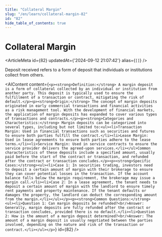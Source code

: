 ```yaml
---
title: "Collateral Margin"
slug: "/en/learn/collateral-margin-82"
id: "82"
hide_table_of_contents: true
---
```



# Collateral Margin

<ArticleMeta id={82} updatedAt={'2024-09-12 21:07:42'} alias={`[]`} />
<div className='border-solid border-b border-t-0 my-4 border-[var(--ifm-color-gray-300)]' />

Deposit received refers to a form of deposit that individuals or institutions collect from others.

<AIContent content={`<p><strong>Definition:</strong> A margin deposit is a form of collateral collected by an individual or institution from another party. This deposit is typically used to ensure the fulfillment of a transaction or contract, mitigating the risk of default.</p><p><strong>Origin:</strong> The concept of margin deposits originated in early commercial transactions and financial activities as a risk management tool. With the development of financial markets, the application of margin deposits has expanded to cover various types of transactions and contracts.</p><p><strong>Categories and Characteristics:</strong> Margin deposits can be categorized into several types, including but not limited to:<ul><li>Transaction Margin: Used in financial transactions such as securities and futures to ensure both parties fulfill the contract.</li><li>Lease Margin: Used in lease agreements to ensure both parties adhere to the lease terms.</li><li>Service Margin: Used in service contracts to ensure the service provider delivers the agreed-upon services.</li></ul>Common characteristics of these deposits include a specified amount, usually paid before the start of the contract or transaction, and refunded after the contract or transaction concludes.</p><p><strong>Specific Cases:</strong><ul><li>Case 1: In securities trading, investors need to deposit a certain amount of margin with their brokerage to ensure they can cover potential losses in the transaction. If the account balance falls below the margin requirement, the brokerage may issue a margin call.</li><li>Case 2: In a lease agreement, the tenant needs to deposit a certain amount of margin with the landlord to ensure timely rent payments and property maintenance. If the tenant defaults or damages the property, the landlord can deduct the corresponding amount from the margin.</li></ul></p><p><strong>Common Questions:</strong><ul><li>Question 1: Can margin deposits be refunded?<br/>Answer: Generally, margin deposits are fully refunded after the contract or transaction concludes, provided there is no default.</li><li>Question 2: How is the amount of a margin deposit determined?<br/>Answer: The amount of a margin deposit is usually negotiated between the parties involved, depending on the nature and risk of the transaction or contract.</li></ul></p>`} id={82} />
